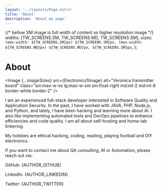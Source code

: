 ```yaml
---
layout: '../layouts/Page.astro'
title: 'About'
description: 'About me page'
---
```






{/* bellow SM image is full width of content so higher resolution image */}
  widths: [TW_SCREENS.SM, TW_SCREENS.MD, TW_SCREENS.SM],
  sizes: `(max-width: ${TW_SCREENS.SM}px) ${TW_SCREENS.SM}px, (max-width: ${TW_SCREENS.MD}px) ${TW_SCREENS.MD}px, ${TW_SCREENS.SM}px`,
};

# About


<Image {...imageSizes} src={Electronics1Image} alt="Veronica transmitter board"
   class="sm:max-w-xs lg:max-w-sm sm:float-right md:mt-2 md:ml-8 border-white border-2" />


I am an experienced full-stack developer interested in Software Quality and Application Security.
In the past, I have worked with JAVA, PHP, Node.js, and Python, and lately, I have been hacking and learning more about AI. I also like implementing automated tools and DevOps pipelines to enhance efficiencies and code quality.
I am all about self-hosting and home-lab tinkering.

My hobbies are ethical hacking, coding, reading, playing football and DIY electronics.

If you want to contact me about QA consulting, AI or Automation, please reach out via: 


<p class="my-2 flex gap-1 flex-col xs:flex-row">
  <label class="font-bold">GitHub:</label>
  <Link href={AUTHOR_GITHUB} target="_blank">{AUTHOR_GITHUB}</Link>
</p>
<p class="my-2 flex gap-1 flex-col xs:flex-row">
  <label class="font-bold">LinkedIn:</label>
  <Link href={AUTHOR_LINKEDIN} target="_blank">{AUTHOR_LINKEDIN}</Link>
</p>
<p class="my-2 flex gap-1 flex-col xs:flex-row">
  <label class="font-bold">Twitter:</label>
  <Link href={AUTHOR_TWITTER} target="_blank">{AUTHOR_TWITTER}</Link>
</p>


